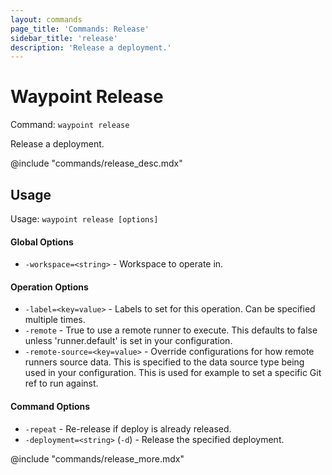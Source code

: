 ```yaml
---
layout: commands
page_title: 'Commands: Release'
sidebar_title: 'release'
description: 'Release a deployment.'
---
```


# Waypoint Release

Command: `waypoint release`

Release a deployment.

@include "commands/release_desc.mdx"

## Usage

Usage: `waypoint release [options]`

#### Global Options

- `-workspace=<string>` - Workspace to operate in.

#### Operation Options

- `-label=<key=value>` - Labels to set for this operation. Can be specified multiple times.
- `-remote` - True to use a remote runner to execute. This defaults to false
  unless 'runner.default' is set in your configuration.
- `-remote-source=<key=value>` - Override configurations for how remote runners source data. This is specified to the data source type being used in your configuration. This is used for example to set a specific Git ref to run against.

#### Command Options

- `-repeat` - Re-release if deploy is already released.
- `-deployment=<string>` (`-d`) - Release the specified deployment.

@include "commands/release_more.mdx"
